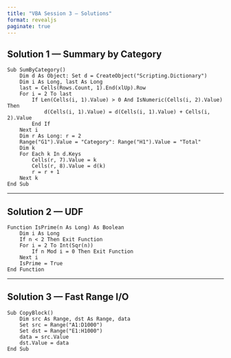 ```yaml
---
title: "VBA Session 3 — Solutions"
format: revealjs
paginate: true
---
```


## Solution 1 — Summary by Category

```vba
Sub SumByCategory()
    Dim d As Object: Set d = CreateObject("Scripting.Dictionary")
    Dim i As Long, last As Long
    last = Cells(Rows.Count, 1).End(xlUp).Row
    For i = 2 To last
        If Len(Cells(i, 1).Value) > 0 And IsNumeric(Cells(i, 2).Value) Then
            d(Cells(i, 1).Value) = d(Cells(i, 1).Value) + Cells(i, 2).Value
        End If
    Next i
    Dim r As Long: r = 2
    Range("G1").Value = "Category": Range("H1").Value = "Total"
    Dim k
    For Each k In d.Keys
        Cells(r, 7).Value = k
        Cells(r, 8).Value = d(k)
        r = r + 1
    Next k
End Sub
```

---

## Solution 2 — UDF

```vba
Function IsPrime(n As Long) As Boolean
    Dim i As Long
    If n < 2 Then Exit Function
    For i = 2 To Int(Sqr(n))
        If n Mod i = 0 Then Exit Function
    Next i
    IsPrime = True
End Function
```

---

## Solution 3 — Fast Range I/O

```vba
Sub CopyBlock()
    Dim src As Range, dst As Range, data
    Set src = Range("A1:D1000")
    Set dst = Range("E1:H1000")
    data = src.Value
    dst.Value = data
End Sub
```
